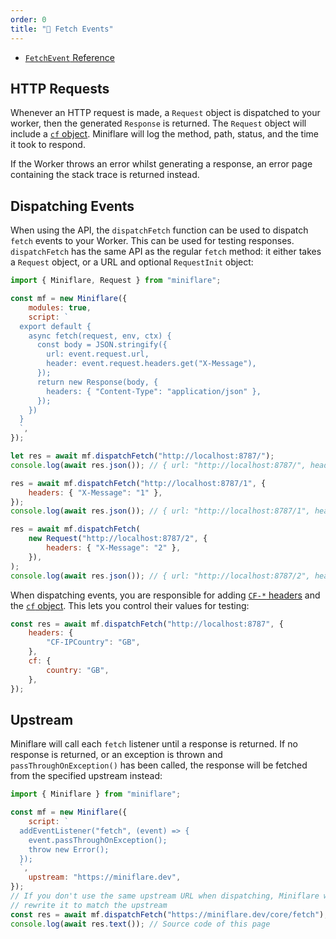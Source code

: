 ```yaml
---
order: 0
title: "📨 Fetch Events"
---
```


- [`FetchEvent` Reference](/workers/runtime-apis/handlers/fetch/)

## HTTP Requests

Whenever an HTTP request is made, a `Request` object is dispatched to your worker, then the generated `Response` is returned. The
`Request` object will include a
[`cf` object](/workers/runtime-apis/request#incomingrequestcfproperties).
Miniflare will log the method, path, status, and the time it took to respond.

If the Worker throws an error whilst generating a response, an error page
containing the stack trace is returned instead.

## Dispatching Events

When using the API, the `dispatchFetch` function can be used to dispatch `fetch`
events to your Worker. This can be used for testing responses. `dispatchFetch`
has the same API as the regular `fetch` method: it either takes a `Request`
object, or a URL and optional `RequestInit` object:

```js
import { Miniflare, Request } from "miniflare";

const mf = new Miniflare({
	modules: true,
	script: `
  export default {
    async fetch(request, env, ctx) {
      const body = JSON.stringify({
        url: event.request.url,
        header: event.request.headers.get("X-Message"),
      });
      return new Response(body, {
        headers: { "Content-Type": "application/json" },
      });
    })
  }
  `,
});

let res = await mf.dispatchFetch("http://localhost:8787/");
console.log(await res.json()); // { url: "http://localhost:8787/", header: null }

res = await mf.dispatchFetch("http://localhost:8787/1", {
	headers: { "X-Message": "1" },
});
console.log(await res.json()); // { url: "http://localhost:8787/1", header: "1" }

res = await mf.dispatchFetch(
	new Request("http://localhost:8787/2", {
		headers: { "X-Message": "2" },
	}),
);
console.log(await res.json()); // { url: "http://localhost:8787/2", header: "2" }
```

When dispatching events, you are responsible for adding
[`CF-*` headers](https://support.cloudflare.com/hc/en-us/articles/200170986-How-does-Cloudflare-handle-HTTP-Request-headers-)
and the
[`cf` object](/workers/runtime-apis/request#incomingrequestcfproperties).
This lets you control their values for testing:

```js
const res = await mf.dispatchFetch("http://localhost:8787", {
	headers: {
		"CF-IPCountry": "GB",
	},
	cf: {
		country: "GB",
	},
});
```

## Upstream

Miniflare will call each `fetch` listener until a response is returned. If no
response is returned, or an exception is thrown and `passThroughOnException()`
has been called, the response will be fetched from the specified upstream
instead:

```js
import { Miniflare } from "miniflare";

const mf = new Miniflare({
	script: `
  addEventListener("fetch", (event) => {
    event.passThroughOnException();
    throw new Error();
  });
  `,
	upstream: "https://miniflare.dev",
});
// If you don't use the same upstream URL when dispatching, Miniflare will
// rewrite it to match the upstream
const res = await mf.dispatchFetch("https://miniflare.dev/core/fetch");
console.log(await res.text()); // Source code of this page
```
